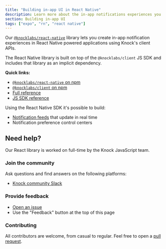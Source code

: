 ```yaml
---
title: "Building in-app UI in React Native"
description: Learn more about the in-app notifications experiences you can build in React Native applications with Knock.
section: Building in-app UI
tags: ["expo", "rn", "react native"]
---
```


Our [`@knocklabs/react-native`](https://www.npmjs.com/package/@knocklabs/react-native) library lets you create in-app notification experiences in React Native powered applications using Knock's client APIs.

The React Native library is built on top of the `@knocklabs/client` JS SDK and includes that library as an implicit dependency.

**Quick links:**

- [`@knocklabs/react-native` on npm](https://www.npmjs.com/package/@knocklabs/react-native)
- [`@knocklabs/client` on npm](https://www.npmjs.com/package/@knocklabs/client)
- [Full reference](/in-app-ui/react-native/reference)
- [JS SDK reference](/in-app-ui/javascript/reference)

Using the React Native SDK it's possible to build:

- [Notification feeds](/in-app-ui/react-native/notification-feeds) that update in real time
- Notification preference control centers

## Need help?

Our React library is worked on full-time by the Knock JavaScript team.

### Join the community

Ask questions and find answers on the following platforms:

- [Knock community Slack](https://knock.app/join-slack)

### Provide feedback

- [Open an issue](https://github.com/knocklabs/javascript/issues/new)
- Use the "Feedback" button at the top of this page

### Contributing

All contributors are welcome, from casual to regular. Feel free to open a [pull request](https://github.com/knocklabs/javascript/pulls/new).
